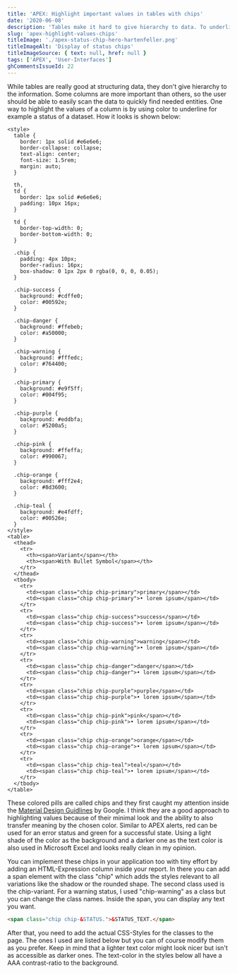 ```yaml
---
title: 'APEX: Highlight important values in tables with chips'
date: '2020-06-08'
description: 'Tables make it hard to give hierarchy to data. To underline the importance of certain values in a table you can use chips that highlight the values with colors.'
slug: 'apex-highlight-values-chips'
titleImage: './apex-status-chip-hero-hartenfeller.png'
titleImageAlt: 'Display of status chips'
titleImageSource: { text: null, href: null }
tags: ['APEX', 'User-Interfaces']
ghCommentsIssueId: 22
---
```


While tables are really good at structuring data, they don't give hierarchy to the information. Some columns are more important than others, so the user should be able to easily scan the data to quickly find needed entities. One way to highlight the values of a column is by using color to underline for example a status of a dataset. How it looks is shown below:

```html-embed
<style>
  table {
    border: 1px solid #e6e6e6;
    border-collapse: collapse;
    text-align: center;
    font-size: 1.5rem;
    margin: auto;
  }

  th,
  td {
    border: 1px solid #e6e6e6;
    padding: 10px 16px;
  }

  td {
    border-top-width: 0;
    border-bottom-width: 0;
  }

  .chip {
    padding: 4px 10px;
    border-radius: 16px;
    box-shadow: 0 1px 2px 0 rgba(0, 0, 0, 0.05);
  }

  .chip-success {
    background: #cdffe0;
    color: #00592e;
  }

  .chip-danger {
    background: #ffebeb;
    color: #a50000;
  }

  .chip-warning {
    background: #fffedc;
    color: #764400;
  }

  .chip-primary {
    background: #e9f5ff;
    color: #004f95;
  }

  .chip-purple {
    background: #eddbfa;
    color: #5200a5;
  }

  .chip-pink {
    background: #ffeffa;
    color: #990067;
  }

  .chip-orange {
    background: #fff2e4;
    color: #8d3600;
  }

  .chip-teal {
    background: #e4fdff;
    color: #00526e;
  }
</style>
<table>
  <thead>
    <tr>
      <th><span>Variant</span></th>
      <th><span>With Bullet Symbol</span></th>
    </tr>
  </thead>
  <tbody>
    <tr>
      <td><span class="chip chip-primary">primary</span></td>
      <td><span class="chip chip-primary">• lorem ipsum</span></td>
    </tr>
    <tr>
      <td><span class="chip chip-success">success</span></td>
      <td><span class="chip chip-success">• lorem ipsum</span></td>
    </tr>
    <tr>
      <td><span class="chip chip-warning">warning</span></td>
      <td><span class="chip chip-warning">• lorem ipsum</span></td>
    </tr>
    <tr>
      <td><span class="chip chip-danger">danger</span></td>
      <td><span class="chip chip-danger">• lorem ipsum</span></td>
    </tr>
    <tr>
      <td><span class="chip chip-purple">purple</span></td>
      <td><span class="chip chip-purple">• lorem ipsum</span></td>
    </tr>
    <tr>
      <td><span class="chip chip-pink">pink</span></td>
      <td><span class="chip chip-pink">• lorem ipsum</span></td>
    </tr>
    <tr>
      <td><span class="chip chip-orange">orange</span></td>
      <td><span class="chip chip-orange">• lorem ipsum</span></td>
    </tr>
    <tr>
      <td><span class="chip chip-teal">teal</span></td>
      <td><span class="chip chip-teal">• lorem ipsum</span></td>
    </tr>
  </tbody>
</table>
```

These colored pills are called chips and they first caught my attention inside the [Material Design Guidlines](https://material.io/components/chips) by Google. I think they are a good approach to highlighting values because of their minimal look and the ability to also transfer meaning by the chosen color. Similar to APEX alerts, red can be used for an error status and green for a successful state. Using a light shade of the color as the background and a darker one as the text color is also used in Microsoft Excel and looks really clean in my opinion.

You can implement these chips in your application too with tiny effort by adding an HTML-Expression column inside your report. In there you can add a span element with the class "chip" which adds the styles relevant to all variations like the shadow or the rounded shape. The second class used is the chip-variant. For a warning status, I used "chip-warning" as a class but you can change the class names. Inside the span, you can display any text you want.

```html
<span class="chip chip-&STATUS.">&STATUS_TEXT.</span>
```

After that, you need to add the actual CSS-Styles for the classes to the page. The ones I used are listed below but you can of course modify them as you prefer. Keep in mind that a lighter text color might look nicer but isn't as accessible as darker ones. The text-color in the styles below all have a AAA contrast-ratio to the background.

<Gist id="b4c67ff691ecda0081312190f78e4095" />
